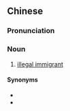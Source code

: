 ==Chinese==
{{zh-forms|type=21}}

===Pronunciation===
{{zh-pron
|m=tōudùfàn
|c=tau1 dou6 faan6-2
|cat=n
}}

===Noun===
{{zh-noun}}

# [[illegal immigrant]]

====Synonyms====
* {{zh-l|非法移民}}
* {{zh-l|黑民}}